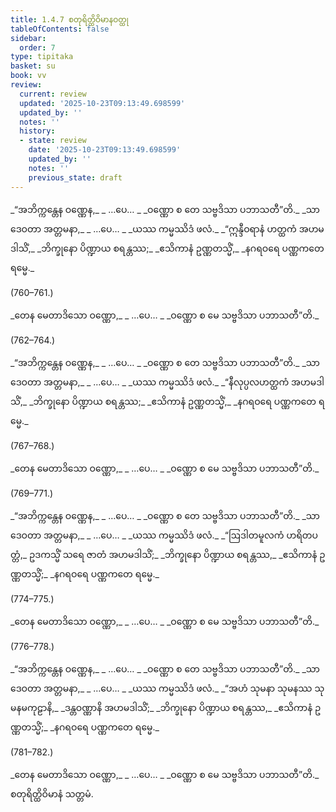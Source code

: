 ```yaml
---
title: 1.4.7 စတုရိတ္ထိဝိမာနဝတ္ထု
tableOfContents: false
sidebar:
  order: 7
type: tipitaka
basket: su
book: vv
review:
  current: review
  updated: '2025-10-23T09:13:49.698599'
  updated_by: ''
  notes: ''
  history:
  - state: review
    date: '2025-10-23T09:13:49.698599'
    updated_by: ''
    notes: ''
    previous_state: draft
---
```



<ReviewStatus review={frontmatter.review} showDetails={true} />

<HypothesisAnnotation frontmatter={frontmatter} />

<DynamicBreadcrumb />

<Division number="755–757" book="vv" e="ch" v="19" p="63">

<Paragraph number="604" type="verses" book="vv">
_“အဘိက္ကန္တေန ဝဏ္ဏေန,_  
_ …ပေ… _  
_ဝဏ္ဏော စ တေ သဗ္ဗဒိသာ ပဘာသတီ”တိ._  

</Paragraph>

</Division>
<Division number="758" book="vv" e="ch" v="19" p="63">

<Paragraph number="605" type="verses" book="vv">
_သာ ဒေဝတာ အတ္တမနာ,_  
_ …ပေ… _  
_ယဿ ကမ္မဿိဒံ ဖလံ._  

</Paragraph>

</Division>
<Division number="759" book="vv" e="ch" v="19" p="63">

<Paragraph number="606" type="verses" book="vv">
_“ဣန္ဒီဝရာနံ ဟတ္ထကံ အဟမဒါသိံ,_  
_ဘိက္ခုနော ပိဏ္ဍာယ စရန္တဿ;_  
_ဧသိကာနံ ဥဏ္ဏတသ္မိံ,_  
_နဂရဝရေ ပဏ္ဏကတေ ရမ္မေ._  


(760–761.)
</Paragraph>

<Paragraph number="607" type="verses" book="vv">
_တေန မေတာဒိသော ဝဏ္ဏော,_  
_ …ပေ… _  
_ဝဏ္ဏော စ မေ သဗ္ဗဒိသာ ပဘာသတီ”တိ._  


(762–764.)
</Paragraph>

<Paragraph number="608" type="verses" book="vv">
_“အဘိက္ကန္တေန ဝဏ္ဏေန,_  
_ …ပေ… _  
_ဝဏ္ဏော စ တေ သဗ္ဗဒိသာ ပဘာသတီ”တိ._  

</Paragraph>

</Division>
<Division number="765" book="vv" e="ch" v="19" p="63">

<Paragraph number="609" type="verses" book="vv">
_သာ ဒေဝတာ အတ္တမနာ,_  
_ …ပေ… _  
_ယဿ ကမ္မဿိဒံ ဖလံ._  

</Paragraph>

</Division>
<Division number="766" book="vv" e="ch" v="19" p="63">

<Paragraph number="610" type="verses" book="vv">
_“နီလုပ္ပလဟတ္ထကံ အဟမဒါသိံ,_  
_ဘိက္ခုနော ပိဏ္ဍာယ စရန္တဿ;_  
_ဧသိကာနံ ဥဏ္ဏတသ္မိံ,_  
_နဂရဝရေ ပဏ္ဏကတေ ရမ္မေ._  


(767–768.)
</Paragraph>

<Paragraph number="611" type="verses" book="vv">
_တေန မေတာဒိသော ဝဏ္ဏော,_  
_ …ပေ… _  
_ဝဏ္ဏော စ မေ သဗ္ဗဒိသာ ပဘာသတီ”တိ._  


(769–771.)
</Paragraph>

<Paragraph number="612" type="verses" book="vv">
_“အဘိက္ကန္တေန ဝဏ္ဏေန,_  
_ …ပေ… _  
_ဝဏ္ဏော စ တေ သဗ္ဗဒိသာ ပဘာသတီ”တိ._  

</Paragraph>

</Division>
<Division number="772" book="vv" e="ch" v="19" p="64">

<Paragraph number="613" type="verses" book="vv">
_သာ ဒေဝတာ အတ္တမနာ,_  
_ …ပေ… _  
_ယဿ ကမ္မဿိဒံ ဖလံ._  

</Paragraph>

</Division>
<Division number="773" book="vv" e="ch" v="19" p="64">

<Paragraph number="614" book="vv">
_“ဩဒါတမူလကံ ဟရိတပတ္တံ,_  
ဥဒကသ္မိံ သရေ ဇာတံ အဟမဒါသိံ;_  
_ဘိက္ခုနော ပိဏ္ဍာယ စရန္တဿ,_  
_ဧသိကာနံ ဥဏ္ဏတသ္မိံ;_  
_နဂရဝရေ ပဏ္ဏကတေ ရမ္မေ._  


(774–775.)
</Paragraph>

<Paragraph number="615" type="verses" book="vv">
_တေန မေတာဒိသော ဝဏ္ဏော,_  
_ …ပေ… _  
_ဝဏ္ဏော စ မေ သဗ္ဗဒိသာ ပဘာသတီ”တိ._  


(776–778.)
</Paragraph>

<Paragraph number="616" type="verses" book="vv">
_“အဘိက္ကန္တေန ဝဏ္ဏေန,_  
_ …ပေ… _  
_ဝဏ္ဏော စ တေ သဗ္ဗဒိသာ ပဘာသတီ”တိ._  

</Paragraph>

</Division>
<Division number="779" book="vv" e="ch" v="19" p="64">

<Paragraph number="617" type="verses" book="vv">
_သာ ဒေဝတာ အတ္တမနာ,_  
_ …ပေ… _  
_ယဿ ကမ္မဿိဒံ ဖလံ._  

</Paragraph>

</Division>
<Division number="780" book="vv" e="ch" v="19" p="64">

<Paragraph number="618" type="verses" book="vv">
_“အဟံ သုမနာ သုမနဿ သုမနမကုဠာနိ,_  
_ဒန္တဝဏ္ဏာနိ အဟမဒါသိံ;_  
_ဘိက္ခုနော ပိဏ္ဍာယ စရန္တဿ,_  
_ဧသိကာနံ ဥဏ္ဏတသ္မိံ;_  
_နဂရဝရေ ပဏ္ဏကတေ ရမ္မေ._  


(781–782.)
</Paragraph>

<Paragraph number="619" type="verses" book="vv">
_တေန မေတာဒိသော ဝဏ္ဏော,_  
_ …ပေ… _  
_ဝဏ္ဏော စ မေ သဗ္ဗဒိသာ ပဘာသတီ”တိ._  


</Paragraph>
</Division>

<Paragraph number="620" type="center" book="vv">
စတုရိတ္ထိဝိမာနံ သတ္တမံ.
</Paragraph>
